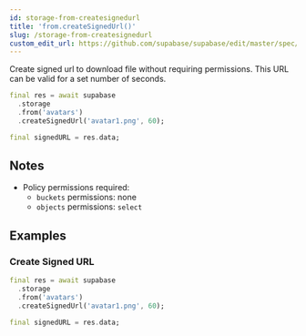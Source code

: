 ```yaml
---
id: storage-from-createsignedurl
title: 'from.createSignedUrl()'
slug: /storage-from-createsignedurl
custom_edit_url: https://github.com/supabase/supabase/edit/master/spec/supabase_dart_v1_legacy.yml
---
```



Create signed url to download file without requiring permissions. This URL can be valid for a set number of seconds.

```dart
final res = await supabase
  .storage
  .from('avatars')
  .createSignedUrl('avatar1.png', 60);

final signedURL = res.data;
```

## Notes

- Policy permissions required:
  - `buckets` permissions: none
  - `objects` permissions: `select`

## Examples

### Create Signed URL

```dart
final res = await supabase
  .storage
  .from('avatars')
  .createSignedUrl('avatar1.png', 60);

final signedURL = res.data;
```
